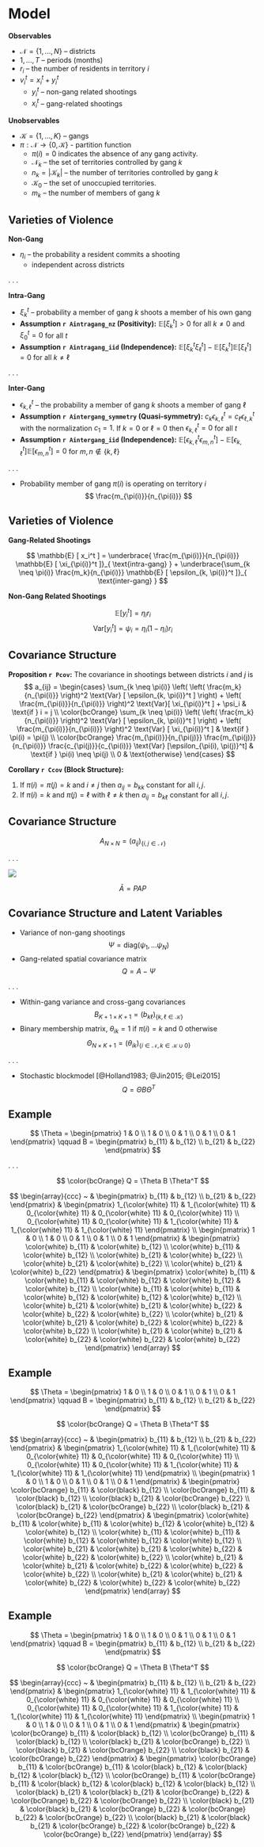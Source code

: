 # Model {id="model"}

<div class="fragment">

**Observables**

- $\mathcal{N} = \left\{1, ..., N \right\}$ -- districts
- $1, ..., T$ -- periods (months)
- $r_i$ -- the number of residents in territory $i$
- $v_i^t = x_i^t + y_i^t$
  - $y_i^t$ -- non-gang related shootings
  - $x_i^t$ -- gang-related shootings 

</div>
<div class="fragment">

**Unobservables**

- $\mathcal{K} = \left\{1, ..., K \right\}$ -- gangs
- $\pi : \mathcal{N} \rightarrow \left\{ 0, \mathcal{K} \right\}$ - partition function
  + $\pi(i) = 0$ indicates the absence of any gang activity. 
  + $\mathcal{N}_k$ -- the set of territories controlled by gang $k$ 
  + $n_k = | \mathcal{K}_k |$ -- the number of territories controlled by gang $k$
  + $\mathcal{K}_0$ -- the set of unoccupied territories. 
  + $m_k$ -- the number of members of gang $k$

</div>

## Varieties of Violence

**Non-Gang**

- $\eta_i$ -- the probability a resident commits a shooting 
  + independent across districts

. . .

**Intra-Gang**

- $\xi_k^t$ -- probability a member of gang $k$ shoots a member of his own gang
- **Assumption `r Aintragang_nz` (Positivity):** $\mathbb{E} [ \xi_k^t ] > 0$ for all $k \neq 0$ and $\xi_0^t = 0$ for all $t$
- **Assumption `r Aintragang_iid` (Independence):** $\mathbb{E} [ \xi_k^t \xi_{\ell}^t ] - \mathbb{E} [ \xi_k^t ] \mathbb{E}[ \xi_{\ell}^t ] = 0$ for all $k \neq \ell$

. . .

**Inter-Gang**

- $\epsilon_{k, \ell}^t$ -- the probability a member of gang $k$ shoots a member of gang $\ell$
- **Assumption `r Aintergang_symmetry` (Quasi-symmetry):** $c_{k} \epsilon_{k, \ell}^t = c_{\ell} \epsilon_{\ell, k}^{t}$ with the normalization $c_1 = 1$. If $k = 0$ or $\ell = 0$ then $\epsilon_{k, \ell}^t = 0$ for all $t$
- **Assumption `r Aintergang_iid` (Independence):** $\mathbb{E} [ \epsilon_{k, \ell}^t \epsilon_{m, n}^t ] - \mathbb{E} [ \epsilon_{k, \ell}^t ] \mathbb{E} [ \epsilon_{m, n}^t ] = 0$ for $m, n \notin \left\{ k, \ell \right\}$

. . . 

- Probability member of gang $\pi(i)$ is operating on territory $i$
$$
\frac{m_{\pi(i)}}{n_{\pi(i)}}
$$

## Varieties of Violence

**Gang-Related Shootings**

$$
\mathbb{E} [ x_i^t ] = \underbrace{ \frac{m_{\pi(i)}}{n_{\pi(i)}} \mathbb{E} [ \xi_{\pi(i)}^t ]}_{ \text{intra-gang} } + \underbrace{\sum_{k \neq \pi(i)} \frac{m_k}{n_{\pi(i)}}  \mathbb{E} [ \epsilon_{k, \pi(i)}^t ]}_{ \text{inter-gang} }
$$

**Non-Gang Related Shootings**

$$
\mathbb{E} [y_i^t] = \eta_i r_i
$$
$$
\text{Var} [ y_i^t ] = \psi_i = \eta_i (1 - \eta_i) r_i
$$

## Covariance Structure

**Proposition `r Pcov`:** The covariance in shootings between districts $i$ and $j$ is
$$
a_{ij} = \begin{cases} \sum_{k \neq \pi(i)} \left( 
\left( \frac{m_k}{n_{\pi(i)}} \right)^2 \text{Var} [  \epsilon_{k, \pi(i)}^t ] \right) +  \left( \frac{m_{\pi(i)}}{n_{\pi(i)}} \right)^2 \text{Var}[ \xi_{\pi(i)}^t ] + \psi_i & \text{if } i = j \\
\color{bcOrange} \sum_{k \neq \pi(i)} \left( 
\left( \frac{m_k}{n_{\pi(i)}} \right)^2 \text{Var} [ \epsilon_{k, \pi(i)}^t ] \right) +  \left( \frac{m_{\pi(i)}}{n_{\pi(i)}} \right)^2 \text{Var} [ \xi_{\pi(i)}^t ] & \text{if } \pi(i) = \pi(j) \\
\color{bcOrange} \frac{m_{\pi(i)}}{n_{\pi(j)}} \frac{m_{\pi(j)}}{n_{\pi(i)}} \frac{c_{\pi(j)}}{c_{\pi(i)}} \text{Var} [\epsilon_{\pi(i), \pi(j)}^t] & \text{if } \pi(i) \neq \pi(j) \\
0 & \text{otherwise}
\end{cases}
$$

**Corollary `r Ccov` (Block Structure):** 

1. If $\pi(i) = \pi(j) = k$ and $i \neq j$ then $a_{ij} = b_{kk}$ constant for all $i, j$.
2. If $\pi(i) = k$ and $\pi(j) = \ell$ with $\ell \neq k$ then $a_{ij} = b_{k \ell}$ constant for all $i, j$.

## Covariance Structure

$$
A_{N \times N} = (a_{ij})_{ \left\{ i,j \in \mathcal{N} \right\} }
$$

. . . 

![](05_figs/cartoons/block_mat.png)

$$
\bar{A} = P A P
$$

## Covariance Structure and Latent Variables

- Variance of non-gang shootings
$$
\Psi = \text{diag}(\psi_1, \dots \psi_N)
$$
- Gang-related spatial covariance matrix
$$
Q = A - \Psi
$$

. . .

- Within-gang variance and cross-gang covariances
$$
B_{K + 1 \times K + 1} = (b_{k \ell})_{ \left\{ k, \ell \in \mathcal{K} \right\} }
$$ 
- Binary membership matrix, $\theta_{ik} = 1$ if $\pi(i) = k$ and $0$ otherwise
$$
\Theta_{N \times K + 1} = (\theta_{ik})_{\left\{ i \in \mathcal{N}, k \in \mathcal{K} \cup 0 \right\} }
$$

. . .

- Stochastic blockmodel [@Holland1983; @Jin2015; @Lei2015]
$$
Q = \Theta B \Theta^T
$$

## Example

$$
\Theta = \begin{pmatrix}
1 & 0 \\
1 & 0 \\
0 & 1 \\
0 & 1 \\
0 & 1
\end{pmatrix}
\qquad
B = \begin{pmatrix}
b_{11} & b_{12} \\
b_{21} & b_{22}
\end{pmatrix}
$$

. . . 

$$
\color{bcOrange} Q = \Theta B \Theta^T
$$

$$
\begin{array}{ccc}
~ & 
\begin{pmatrix}
b_{11} & b_{12} \\
b_{21} & b_{22}
\end{pmatrix} & 
\begin{pmatrix}
1_{\color{white} 11} & 1_{\color{white} 11} & 0_{\color{white} 11} & 0_{\color{white} 11} & 0_{\color{white} 11} \\
0_{\color{white} 11} & 0_{\color{white} 11} & 1_{\color{white} 11} & 1_{\color{white} 11} & 1_{\color{white} 11} 
\end{pmatrix} \\
\begin{pmatrix}
1 & 0 \\
1 & 0 \\
0 & 1 \\
0 & 1 \\
0 & 1
\end{pmatrix} &
\begin{pmatrix}
\color{white} b_{11} & \color{white} b_{12} \\
\color{white} b_{11} & \color{white} b_{12} \\
\color{white} b_{21} & \color{white} b_{22} \\
\color{white} b_{21} & \color{white} b_{22} \\
\color{white} b_{21} & \color{white} b_{22}
\end{pmatrix} &
\begin{pmatrix}
\color{white} b_{11} & \color{white} b_{11} & \color{white} b_{12} & \color{white} b_{12} & \color{white} b_{12} \\
\color{white} b_{11} & \color{white} b_{11} & \color{white} b_{12} & \color{white} b_{12} & \color{white} b_{12} \\
\color{white} b_{21} & \color{white} b_{21} & \color{white} b_{22} & \color{white} b_{22} & \color{white} b_{22} \\
\color{white} b_{21} & \color{white} b_{21} & \color{white} b_{22} & \color{white} b_{22} & \color{white} b_{22} \\
\color{white} b_{21} & \color{white} b_{21} & \color{white} b_{22} & \color{white} b_{22} & \color{white} b_{22}
\end{pmatrix}
\end{array}
$$

## Example

$$
\Theta = \begin{pmatrix}
1 & 0 \\
1 & 0 \\
0 & 1 \\
0 & 1 \\
0 & 1
\end{pmatrix}
\qquad
B = \begin{pmatrix}
b_{11} & b_{12} \\
b_{21} & b_{22}
\end{pmatrix}
$$

$$
\color{bcOrange} Q = \Theta B \Theta^T
$$

$$
\begin{array}{ccc}
~ & 
\begin{pmatrix}
b_{11} & b_{12} \\
b_{21} & b_{22}
\end{pmatrix} & 
\begin{pmatrix}
1_{\color{white} 11} & 1_{\color{white} 11} & 0_{\color{white} 11} & 0_{\color{white} 11} & 0_{\color{white} 11} \\
0_{\color{white} 11} & 0_{\color{white} 11} & 1_{\color{white} 11} & 1_{\color{white} 11} & 1_{\color{white} 11} 
\end{pmatrix} \\
\begin{pmatrix}
1 & 0 \\
1 & 0 \\
0 & 1 \\
0 & 1 \\
0 & 1
\end{pmatrix} &
\begin{pmatrix}
\color{bcOrange} b_{11} & \color{black} b_{12} \\
\color{bcOrange} b_{11} & \color{black} b_{12} \\
\color{black} b_{21} & \color{bcOrange} b_{22} \\
\color{black} b_{21} & \color{bcOrange} b_{22} \\
\color{black} b_{21} & \color{bcOrange} b_{22}
\end{pmatrix} &
\begin{pmatrix}
\color{white} b_{11} & \color{white} b_{11} & \color{white} b_{12} & \color{white} b_{12} & \color{white} b_{12} \\
\color{white} b_{11} & \color{white} b_{11} & \color{white} b_{12} & \color{white} b_{12} & \color{white} b_{12} \\
\color{white} b_{21} & \color{white} b_{21} & \color{white} b_{22} & \color{white} b_{22} & \color{white} b_{22} \\
\color{white} b_{21} & \color{white} b_{21} & \color{white} b_{22} & \color{white} b_{22} & \color{white} b_{22} \\
\color{white} b_{21} & \color{white} b_{21} & \color{white} b_{22} & \color{white} b_{22} & \color{white} b_{22}
\end{pmatrix}
\end{array}
$$

## Example

$$
\Theta = \begin{pmatrix}
1 & 0 \\
1 & 0 \\
0 & 1 \\
0 & 1 \\
0 & 1
\end{pmatrix}
\qquad
B = \begin{pmatrix}
b_{11} & b_{12} \\
b_{21} & b_{22}
\end{pmatrix}
$$

$$
\color{bcOrange} Q = \Theta B \Theta^T
$$

$$
\begin{array}{ccc}
~ & 
\begin{pmatrix}
b_{11} & b_{12} \\
b_{21} & b_{22}
\end{pmatrix} & 
\begin{pmatrix}
1_{\color{white} 11} & 1_{\color{white} 11} & 0_{\color{white} 11} & 0_{\color{white} 11} & 0_{\color{white} 11} \\
0_{\color{white} 11} & 0_{\color{white} 11} & 1_{\color{white} 11} & 1_{\color{white} 11} & 1_{\color{white} 11} 
\end{pmatrix} \\
\begin{pmatrix}
1 & 0 \\
1 & 0 \\
0 & 1 \\
0 & 1 \\
0 & 1
\end{pmatrix} &
\begin{pmatrix}
\color{bcOrange} b_{11} & \color{black} b_{12} \\
\color{bcOrange} b_{11} & \color{black} b_{12} \\
\color{black} b_{21} & \color{bcOrange} b_{22} \\
\color{black} b_{21} & \color{bcOrange} b_{22} \\
\color{black} b_{21} & \color{bcOrange} b_{22}
\end{pmatrix} &
\begin{pmatrix}
\color{bcOrange} b_{11} & \color{bcOrange} b_{11} & \color{black} b_{12} & \color{black} b_{12} & \color{black} b_{12} \\
\color{bcOrange} b_{11} & \color{bcOrange} b_{11} & \color{black} b_{12} & \color{black} b_{12} & \color{black} b_{12} \\
\color{black} b_{21} & \color{black} b_{21} & \color{bcOrange} b_{22} & \color{bcOrange} b_{22} & \color{bcOrange} b_{22} \\
\color{black} b_{21} & \color{black} b_{21} & \color{bcOrange} b_{22} & \color{bcOrange} b_{22} & \color{bcOrange} b_{22} \\
\color{black} b_{21} & \color{black} b_{21} & \color{bcOrange} b_{22} & \color{bcOrange} b_{22} & \color{bcOrange} b_{22}
\end{pmatrix}
\end{array}
$$